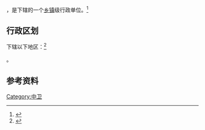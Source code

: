 {{中国乡级行政区|64/05/21/401/000}}

'''{{PAGENAMEBASE}}'''，是{{PRC admin/fullname|64/05/21/401/000|3}}下辖的一个[[乡镇|乡镇]]级行政单位。<ref>{{PRC admin/ref sgc|{{PRC admin/parent|64/05/21/401/000}}}}</ref>

== 行政区划 ==

{{PAGENAMEBASE}}下辖以下地区：<ref>{{PRC admin/ref sgc|64/05/21/401/000}}</ref>

{{PRC admin/children|64/05/21/401/000}}。

== 参考资料 ==

{{reflist}}

{{行政区划小作品}}
{{PRC admin/navcat|64/05/21/401/000}}

[[Category:中卫|Category:中卫]]